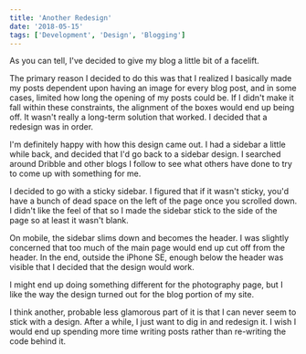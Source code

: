 ```yaml
---
title: 'Another Redesign'
date: '2018-05-15'
tags: ['Development', 'Design', 'Blogging']
---
```


As you can tell, I've decided to give my blog a little bit of a facelift.

The primary reason I decided to do this was that I realized I basically made my posts dependent upon having an image for every blog post, and in some cases, limited how long the opening of my posts could be. If I didn't make it fall within these constraints, the alignment of the boxes would end up being off. It wasn't really a long-term solution that worked. I decided that a redesign was in order.

I'm definitely happy with how this design came out. I had a sidebar a little while back, and decided that I'd go back to a sidebar design. I searched around Dribble and other blogs I follow to see what others have done to try to come up with something for me.

I decided to go with a sticky sidebar. I figured that if it wasn't sticky, you'd have a bunch of dead space on the left of the page once you scrolled down. I didn't like the feel of that so I made the sidebar stick to the side of the page so at least it wasn't blank.

On mobile, the sidebar slims down and becomes the header. I was slightly concerned that too much of the main page would end up cut off from the header. In the end, outside the iPhone SE, enough below the header was visible that I decided that the design would work.

I might end up doing something different for the photography page, but I like the way the design turned out for the blog portion of my site.

I think another, probable less glamorous part of it is that I can never seem to stick with a design. After a while, I just want to dig in and redesign it. I wish I would end up spending more time writing posts rather than re-writing the code behind it.
